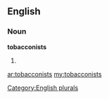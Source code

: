 ==English==

===Noun===
'''tobacconists'''

# {{plural of|[[tobacconist]]}}

[[Category:English plurals]]

[[ar:tobacconists]]
[[my:tobacconists]]